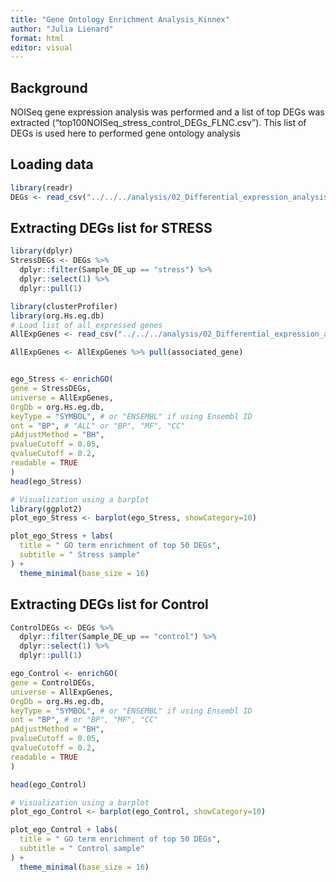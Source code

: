 ```yaml
---
title: "Gene Ontology Enrichment Analysis_Kinnex"
author: "Julia Lienard"
format: html
editor: visual
---
```


## Background

NOISeq gene expression analysis was performed and a list of top DEGs was extracted ("top100NOISeq_stress_control_DEGs_FLNC.csv"). This list of DEGs is used here to performed gene ontology analysis

## Loading data

```r
library(readr)
DEGs <- read_csv("../../../analysis/02_Differential_expression_analysis/top100NOISeq_stress_control_DEGs_FLNC.csv")
```

## Extracting DEGs list for STRESS

```r
library(dplyr)
StressDEGs <- DEGs %>%
  dplyr::filter(Sample_DE_up == "stress") %>%
  dplyr::select(1) %>%
  dplyr::pull(1)
```

```r
library(clusterProfiler)
library(org.Hs.eg.db)
# Load list of all expressed genes
AllExpGenes <- read_csv("../../../analysis/02_Differential_expression_analysis/AllExprGenes.csv")

AllExpGenes <- AllExpGenes %>% pull(associated_gene)


ego_Stress <- enrichGO(
gene = StressDEGs,
universe = AllExpGenes,
OrgDb = org.Hs.eg.db,
keyType = "SYMBOL", # or "ENSEMBL" if using Ensembl ID
ont = "BP", # "ALL" or "BP", "MF", "CC"
pAdjustMethod = "BH",
pvalueCutoff = 0.05,
qvalueCutoff = 0.2,
readable = TRUE
)
head(ego_Stress)

```

```r
# Visualization using a barplot
library(ggplot2)
plot_ego_Stress <- barplot(ego_Stress, showCategory=10)

plot_ego_Stress + labs(
  title = " GO term enrichment of top 50 DEGs",
  subtitle = " Stress sample"
) +
  theme_minimal(base_size = 16)
```

## Extracting DEGs list for Control

```r
ControlDEGs <- DEGs %>%
  dplyr::filter(Sample_DE_up == "control") %>%
  dplyr::select(1) %>%
  dplyr::pull(1)
```

```r
ego_Control <- enrichGO(
gene = ControlDEGs,
universe = AllExpGenes,
OrgDb = org.Hs.eg.db,
keyType = "SYMBOL", # or "ENSEMBL" if using Ensembl ID
ont = "BP", # or "BP", "MF", "CC"
pAdjustMethod = "BH",
pvalueCutoff = 0.05,
qvalueCutoff = 0.2,
readable = TRUE
)

head(ego_Control)
```

```r
# Visualization using a barplot
plot_ego_Control <- barplot(ego_Control, showCategory=10)

plot_ego_Control + labs(
  title = " GO term enrichment of top 50 DEGs",
  subtitle = " Control sample"
) +
  theme_minimal(base_size = 16)
```
